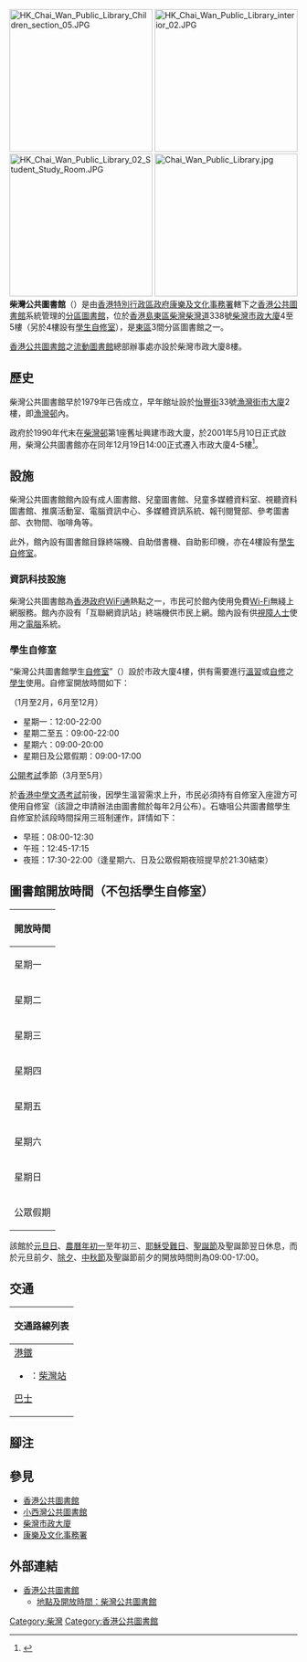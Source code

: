{{Coord|22.26337|114.23995|display=title}}
{{Infobox_Library 
| 名字    = 柴灣公共圖書館
| 英文名  = Chai Wan Public Library
| 圖像    = HK Chai Wan Public Library Children section 04.JPG
| 類型    = [[香港公共圖書館|香港公共圖書館]]－[[分區圖書館|分區圖書館]]
| 建造時間= 1996年-2000年
| 地址    = [[香港|香港]][[香港島|香港島]][[東區_(香港)|東區]][[柴灣|柴灣]][[柴灣道|柴灣道]]338號[[柴灣市政大廈|柴灣市政大廈]]4至5樓
| 隸屬於  = [[康樂及文化事務署|康樂及文化事務署]]－[[香港公共圖書館|香港公共圖書館]]
| 藏品    = [[圖書|圖書]]、[[視聽資料|視聽資料]]及[[報刊|報刊]]
| 規模    = 藏書約150,000冊、報刊及雜誌逾150種
}}
[[File:HK_Chai_Wan_Public_Library_Children_section_05.JPG|250px]]
[[File:HK_Chai_Wan_Public_Library_interior_02.JPG|250px]]
[[File:HK_Chai_Wan_Public_Library_02_Student_Study_Room.JPG|250px]]
[[File:Chai_Wan_Public_Library.jpg|250px]]
'''柴灣公共圖書館'''（{{lang-en|'''Chai Wan Public Library'''}}）是由[[香港特別行政區政府|香港特別行政區政府]][[康樂及文化事務署|康樂及文化事務署]]轄下之[[香港公共圖書館|香港公共圖書館]]系統管理的[[分區圖書館|分區圖書館]]，位於[[香港島|香港島]][[東區_(香港)|東區]][[柴灣|柴灣]][[柴灣道|柴灣道]]338號[[柴灣市政大廈|柴灣市政大廈]]4至5樓（另於4樓設有[[自修室|學生自修室]]），是[[東區_(香港)|東區]]3間分區圖書館之一。

[[香港公共圖書館|香港公共圖書館]]之[[流動圖書館|流動圖書館]]總部辦事處亦設於柴灣市政大廈8樓。

==歷史==
柴灣公共圖書館早於1979年已告成立，早年館址設於[[怡豐街|怡豐街]]33號[[漁灣街市大廈|漁灣街市大廈]]2樓，即[[漁灣邨|漁灣邨]]內。

政府於1990年代末在[[柴灣邨|柴灣邨]]第1座舊址興建市政大廈，於2001年5月10日正式啟用，柴灣公共圖書館亦在同年12月19日14:00正式遷入市政大廈4-5樓<ref>{{Cite web |url=http://www.info.gov.hk/gia/general/200112/19/1219266.htm |title=柴灣公共圖書館開幕 為區內居民提供更佳服務 |access-date=2013-07-03 |archive-date=2016-03-04 |archive-url=https://web.archive.org/web/20160304205956/http://www.info.gov.hk/gia/general/200112/19/1219266.htm |dead-url=no }}</ref>。

==設施==
柴灣公共圖書館館內設有成人圖書館、兒童圖書館、兒童多媒體資料室、視聽資料圖書館、推廣活動室、電腦資訊中心、多媒體資訊系統、報刊閱覽部、參考圖書部、衣物間、咖啡角等。

此外，館內設有圖書館目錄終端機、自助借書機、自助影印機，亦在4樓設有[[自修室|學生自修室]]。

===資訊科技設施===
柴灣公共圖書館為[[香港政府WiFi通|香港政府WiFi通]]熱點之一，市民可於館內使用免費[[Wi-Fi|Wi-Fi]]無綫上網服務。館內亦設有「互聯網資訊站」終端機供市民上網。館內設有供[[視障人士|視障人士]]使用之[[電腦|電腦]]系統。

===學生自修室===
“柴灣公共圖書館學生[[自修室|自修室]]”（{{lang-en|Chai Wan Public Library Students' Study Room}}）設於市政大廈4樓，供有需要進行[[溫習|溫習]]或[[自修|自修]]之[[學生|學生]]使用。自修室開放時間如下：
;（1月至2月，6月至12月）
*星期一：12:00-22:00
*星期二至五：09:00-22:00
*星期六：09:00-20:00
*星期日及公眾假期：09:00-17:00

;[[公開考試|公開考試]]季節（3月至5月）
於[[香港中學文憑考試|香港中學文憑考試]]前後，因學生溫習需求上升，市民必須持有自修室入座證方可使用自修室（該證之申請辦法由圖書館於每年2月公布）。石塘咀公共圖書館學生自修室於該段時間採用三班制運作，詳情如下：
*早班：08:00-12:30
*午班：12:45-17:15
*夜班：17:30-22:00（逢星期六、日及公眾假期夜班提早於21:30結束）

==圖書館開放時間（不包括學生自修室）==
{| class="wikitable" style="text-align: left"
! colspan="3" | 開放時間
|- 
| 星期一|| colspan="2" | 1200-2000
|-
| 星期二|| colspan="2" | 0900-2000
|-
| 星期三|| colspan="2" | 0900-2000
|-
| 星期四|| colspan="2" | 0900-2000
|-
| 星期五|| colspan="2" | 0900-2000
|-
| 星期六|| colspan="2" | 0900-2000
|-
| 星期日|| colspan="2" | 0900-1700
|-
| 公眾假期|| colspan="2" | 0900-1700
|}	

該館於[[元旦日|元旦日]]、[[農曆|農曆]][[年初一|年初一]]至年初三、[[耶穌受難日|耶穌受難日]]、[[聖誕節|聖誕節]]及聖誕節翌日休息，而於元旦前夕、[[除夕|除夕]]、[[中秋節|中秋節]]及聖誕節前夕的開放時間則為09:00-17:00。

==交通==
{| class="mw-collapsible mw-collapsed wikitable" style="background:white; margin: 0 auto; width: auto;" 
! 交通路線列表
|-
|
;[[港鐵|港鐵]]
*{{港鐵路線標誌|ISL}}：[[柴灣站|柴灣站]]
;[[香港巴士|巴士]]
{{港島巴士簡單列表|8|8H|8P|8X|19|49X|82|82M|82S|82X|85P|88X|314|780|789|N8|N8P|N8X}}
{{過海隧道巴士簡單列表|106|106P|118|118P|606|606X|682|682A|682B|682P|694|988|N118}}{{大嶼山巴士簡單列表|A12}}
|}

==腳注==
{{reflist|1}}

== 參見 ==
*[[香港公共圖書館|香港公共圖書館]]
*[[小西灣公共圖書館|小西灣公共圖書館]]
*[[柴灣市政大廈|柴灣市政大廈]]
*[[康樂及文化事務署|康樂及文化事務署]]

== 外部連結 ==
*[http://www.hkpl.gov.hk/ 香港公共圖書館] {{Wayback|url=http://www.hkpl.gov.hk/ |date=20070110122126 }}
**[https://www.hkpl.gov.hk/tc/locations/eastern/library/chai-wan.html 地點及開放時間：柴灣公共圖書館] {{Wayback|url=https://www.hkpl.gov.hk/tc/locations/eastern/library/chai-wan.html |date=20201203174416 }}

{{香港公共圖書館}}

[[Category:柴灣|Category:柴灣]]
[[Category:香港公共圖書館|Category:香港公共圖書館]]